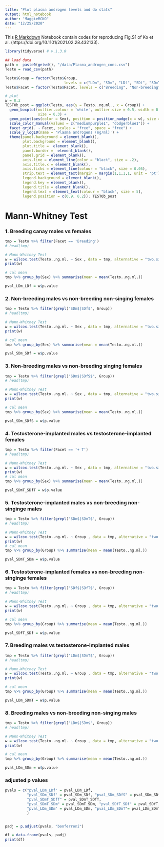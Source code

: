 ```yaml
---
title: "Plot plasma androgen levels and do stats"
output: html_notebook
author: "MaggieMCKO"
date: "12/25/2020"
---
```


This [R Markdown](http://rmarkdown.rstudio.com) Notebook contain codes for reproducing Fig.S1 of Ko et al. (https://doi.org/10.1101/2021.02.28.432133).


```r

library(tidyverse) # v.1.3.0

## load data
path =  paste0(getwd(), "/data/Plasma_androgen_conc.csv")
Testo = read_csv(path)

Testo$Group = factor(Testo$Group, 
                           levels = c("LDm", "SDm", "LDf", "SDf", "SDmT", "SDfT", "SDfS" ))
Testo$Facet = factor(Testo$Facet, levels = c("Breeding", "Non-breeding", "+ T"))

# plot
w = 0.2
TESTOb_post = ggplot(Testo, aes(y = Testo..ng.ml., x = Group)) + 
  geom_boxplot(outlier.colour = 'white', outlier.size = 0.5, width = 0.2,
               size = 0.3) + 
  geom_point(aes(color = Sex), position = position_nudge(x = w), size = 0.5) +
  scale_color_manual(values = c("mediumpurple1", "dodgerblue1")) +
  facet_grid(. ~ Facet, scales = "free", space = "free") +
  scale_y_log10(name = 'Plasma androgens (ng/ml)') +
  theme(panel.background = element_blank(),
        plot.background = element_blank(), 
        plot.title =  element_blank(), 
        panel.border =  element_blank(), 
        panel.grid = element_blank(),
        axis.line = element_line(color = "black", size = .2),
        axis.title.x = element_blank(),
        axis.ticks = element_line(colour = "black", size = 0.05),
        strip.text = element_text(margin = margin(1,1,1,1, unit = 'pt') ),
        legend.background = element_blank(),
        legend.key = element_blank(),
        legend.title = element_blank(),
        legend.text = element_text(colour = "black", size = 5),
        legend.position = c(0.9, 0.2)); TESTOb_post

```
# Mann-Whitney Test
### 1. Breeding canay males vs females
```r
tmp = Testo %>% filter(Facet == 'Breeding')
# head(tmp)

# Mann-Whitney Test
w = wilcox.test(Testo..ng.ml. ~ Sex , data = tmp, alternative = "two.sided")
print(w)

# cal mean 
tmp %>% group_by(Sex) %>% summarise(mean = mean(Testo..ng.ml.))

pval_LDm_LDf = w$p.value

```
### 2. Non-breeding males vs non-breeding non-singing females
```r
tmp = Testo %>% filter(grepl("SDm$|SDf$", Group))
# head(tmp)

# Mann-Whitney Test
w = wilcox.test(Testo..ng.ml. ~ Sex , data = tmp, alternative = "two.sided")
print(w)

# cal mean 
tmp %>% group_by(Sex) %>% summarise(mean = mean(Testo..ng.ml.))

pval_SDm_SDf = w$p.value
```


### 3. Non-breeding males vs non-breeding singing females
```r
tmp = Testo %>% filter(grepl("SDm$|SDfS$", Group))
# head(tmp)

# Mann-Whitney Test
w = wilcox.test(Testo..ng.ml. ~ Sex , data = tmp, alternative = "two.sided")
print(w)

# cal mean 
tmp %>% group_by(Sex) %>% summarise(mean = mean(Testo..ng.ml.))

pval_SDm_SDfS = w$p.value

```

### 4. Testosterone-implanted males vs testosterone-implanted females
```r
tmp = Testo %>% filter(Facet == '+ T')
# head(tmp)

# Mann-Whitney Test
w = wilcox.test(Testo..ng.ml. ~ Sex , data = tmp, alternative = "two.sided")
print(w)
# cal mean 
tmp %>% group_by(Sex) %>% summarise(mean = mean(Testo..ng.ml.))

pval_SDmT_SDfT = w$p.value

```

### 5. Testosterone-implanted males vs non-breeding non-singinge males
```r
tmp = Testo %>% filter(grepl('SDm$|SDmT$', Group))
# head(tmp)

# Mann-Whitney Test
w = wilcox.test(Testo..ng.ml. ~ Group , data = tmp, alternative = "two.sided")
print(w)
# cal mean 
tmp %>% group_by(Group) %>% summarise(mean = mean(Testo..ng.ml.))

pval_SDmT_SDm = w$p.value

```

### 6. Testosterone-implanted females vs non-breeding non-singinge females
```r
tmp = Testo %>% filter(grepl('SDf$|SDfT$', Group))
# head(tmp)

# Mann-Whitney Test
w = wilcox.test(Testo..ng.ml. ~ Group , data = tmp, alternative = "two.sided")
print(w)

# cal mean 
tmp %>% group_by(Group) %>% summarise(mean = mean(Testo..ng.ml.))

pval_SDfT_SDf = w$p.value

```

### 7. Breeding males vs testosterone-implanted males
```r
tmp = Testo %>% filter(grepl('LDm$|SDmT$', Group))
# head(tmp)

# Mann-Whitney Test
w = wilcox.test(Testo..ng.ml. ~ Group , data = tmp, alternative = "two.sided")
print(w)

# cal mean 
tmp %>% group_by(Group) %>% summarise(mean = mean(Testo..ng.ml.))

pval_LDm_SDmT = w$p.value

```


### 8. Breeding males vs non-breeding non-singing males
```r
tmp = Testo %>% filter(grepl('LDm$|SDm$', Group))
# head(tmp)

# Mann-Whitney Test
w = wilcox.test(Testo..ng.ml. ~ Group , data = tmp, alternative = "two.sided")
print(w)

# cal mean 
tmp %>% group_by(Group) %>% summarise(mean = mean(Testo..ng.ml.))

pval_LDm_SDm = w$p.value

```

### adjusted p values
```r
pvals = c("pval_LDm_LDf" = pval_LDm_LDf, 
          "pval_SDm_SDf" = pval_SDm_SDf, "pval_SDm_SDfS" = pval_SDm_SDfS, 
          "pval_SDmT_SDfT" = pval_SDmT_SDfT, 
          "pval_SDmT_SDm" = pval_SDmT_SDm, "pval_SDfT_SDf" = pval_SDfT_SDf,
          "pval_LDm_SDm" = pval_LDm_SDm, "pval_LDm_SDmT"= pval_LDm_SDmT
          )


padj = p.adjust(pvals, "bonferroni")

df = data.frame(pvals, padj)
print(df)
```

